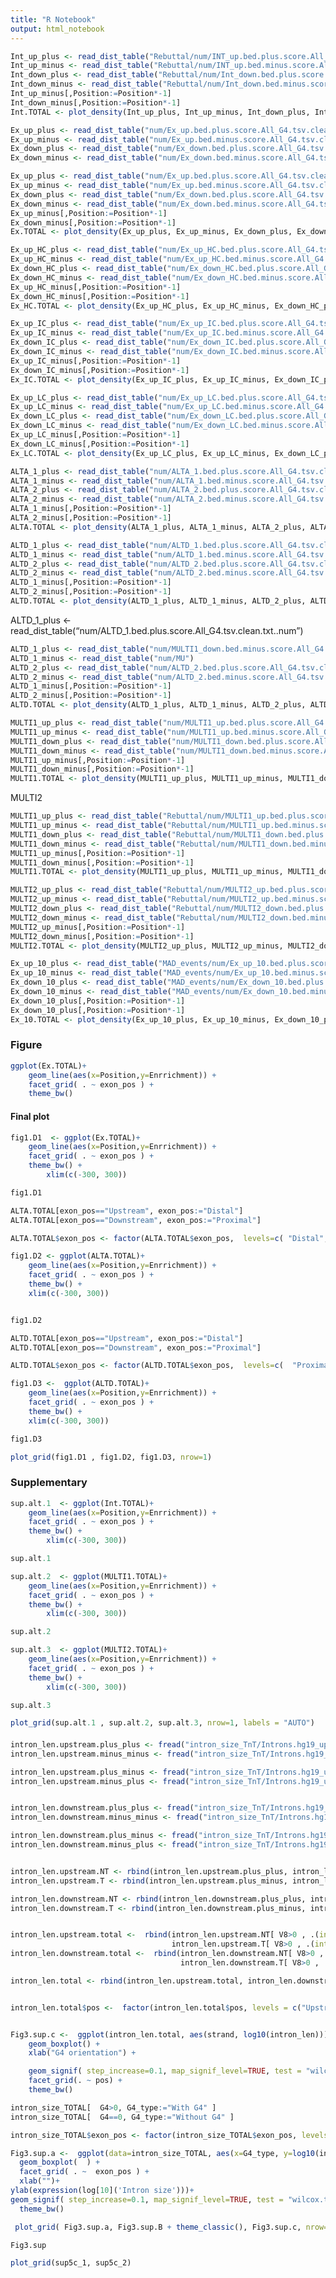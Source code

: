 ```yaml
---
title: "R Notebook"
output: html_notebook
---
```




```r
Int_up_plus <- read_dist_table("Rebuttal/num/INT_up.bed.plus.score.All_G4.tsv.clean.txt..num")
Int_up_minus <- read_dist_table("Rebuttal/num/INT_up.bed.minus.score.All_G4.tsv.clean.txt..num")
Int_down_plus <- read_dist_table("Rebuttal/num/Int_down.bed.plus.score.All_G4.tsv.clean.txt..num")
Int_down_minus <- read_dist_table("Rebuttal/num/Int_down.bed.minus.score.All_G4.tsv.clean.txt..num")
Int_up_minus[,Position:=Position*-1]
Int_down_minus[,Position:=Position*-1]
Int.TOTAL <- plot_density(Int_up_plus, Int_up_minus, Int_down_plus, Int_down_minus) 
```



```r
Ex_up_plus <- read_dist_table("num/Ex_up.bed.plus.score.All_G4.tsv.clean.txt..num")
Ex_up_minus <- read_dist_table("num/Ex_up.bed.minus.score.All_G4.tsv.clean.txt..num")
Ex_down_plus <- read_dist_table("num/Ex_down.bed.plus.score.All_G4.tsv.clean.txt..num")
Ex_down_minus <- read_dist_table("num/Ex_down.bed.minus.score.All_G4.tsv.clean.txt..num")
```


```r

Ex_up_plus <- read_dist_table("num/Ex_up.bed.plus.score.All_G4.tsv.clean.txt..num")
Ex_up_minus <- read_dist_table("num/Ex_up.bed.minus.score.All_G4.tsv.clean.txt..num")
Ex_down_plus <- read_dist_table("num/Ex_down.bed.plus.score.All_G4.tsv.clean.txt..num")
Ex_down_minus <- read_dist_table("num/Ex_down.bed.minus.score.All_G4.tsv.clean.txt..num")
Ex_up_minus[,Position:=Position*-1]
Ex_down_minus[,Position:=Position*-1]
Ex.TOTAL <- plot_density(Ex_up_plus, Ex_up_minus, Ex_down_plus, Ex_down_minus) 
```




```r

Ex_up_HC_plus <- read_dist_table("num/Ex_up_HC.bed.plus.score.All_G4.tsv.clean.txt..num")
Ex_up_HC_minus <- read_dist_table("num/Ex_up_HC.bed.minus.score.All_G4.tsv.clean.txt..num")
Ex_down_HC_plus <- read_dist_table("num/Ex_down_HC.bed.plus.score.All_G4.tsv.clean.txt..num")
Ex_down_HC_minus <- read_dist_table("num/Ex_down_HC.bed.minus.score.All_G4.tsv.clean.txt..num")
Ex_up_HC_minus[,Position:=Position*-1]
Ex_down_HC_minus[,Position:=Position*-1]
Ex_HC.TOTAL <- plot_density(Ex_up_HC_plus, Ex_up_HC_minus, Ex_down_HC_plus, Ex_down_HC_minus) 
```





```r

Ex_up_IC_plus <- read_dist_table("num/Ex_up_IC.bed.plus.score.All_G4.tsv.clean.txt..num")
Ex_up_IC_minus <- read_dist_table("num/Ex_up_IC.bed.minus.score.All_G4.tsv.clean.txt..num")
Ex_down_IC_plus <- read_dist_table("num/Ex_down_IC.bed.plus.score.All_G4.tsv.clean.txt..num")
Ex_down_IC_minus <- read_dist_table("num/Ex_down_IC.bed.minus.score.All_G4.tsv.clean.txt..num")
Ex_up_IC_minus[,Position:=Position*-1]
Ex_down_IC_minus[,Position:=Position*-1]
Ex_IC.TOTAL <- plot_density(Ex_up_IC_plus, Ex_up_IC_minus, Ex_down_IC_plus, Ex_down_IC_minus) 
```







```r

Ex_up_LC_plus <- read_dist_table("num/Ex_up_LC.bed.plus.score.All_G4.tsv.clean.txt..num")
Ex_up_LC_minus <- read_dist_table("num/Ex_up_LC.bed.minus.score.All_G4.tsv.clean.txt..num")
Ex_down_LC_plus <- read_dist_table("num/Ex_down_LC.bed.plus.score.All_G4.tsv.clean.txt..num")
Ex_down_LC_minus <- read_dist_table("num/Ex_down_LC.bed.minus.score.All_G4.tsv.clean.txt..num")
Ex_up_LC_minus[,Position:=Position*-1]
Ex_down_LC_minus[,Position:=Position*-1]
Ex_LC.TOTAL <- plot_density(Ex_up_LC_plus, Ex_up_LC_minus, Ex_down_LC_plus, Ex_down_LC_minus) 
```





```r

ALTA_1_plus <- read_dist_table("num/ALTA_1.bed.plus.score.All_G4.tsv.clean.txt..num")
ALTA_1_minus <- read_dist_table("num/ALTA_1.bed.minus.score.All_G4.tsv.clean.txt..num")
ALTA_2_plus <- read_dist_table("num/ALTA_2.bed.plus.score.All_G4.tsv.clean.txt..num")
ALTA_2_minus <- read_dist_table("num/ALTA_2.bed.minus.score.All_G4.tsv.clean.txt..num")
ALTA_1_minus[,Position:=Position*-1]
ALTA_2_minus[,Position:=Position*-1]
ALTA.TOTAL <- plot_density(ALTA_1_plus, ALTA_1_minus, ALTA_2_plus, ALTA_2_minus) 
```




```r

ALTD_1_plus <- read_dist_table("num/ALTD_1.bed.plus.score.All_G4.tsv.clean.txt..num")
ALTD_1_minus <- read_dist_table("num/ALTD_1.bed.minus.score.All_G4.tsv.clean.txt..num")
ALTD_2_plus <- read_dist_table("num/ALTD_2.bed.plus.score.All_G4.tsv.clean.txt..num")
ALTD_2_minus <- read_dist_table("num/ALTD_2.bed.minus.score.All_G4.tsv.clean.txt..num")
ALTD_1_minus[,Position:=Position*-1]
ALTD_2_minus[,Position:=Position*-1]
ALTD.TOTAL <- plot_density(ALTD_1_plus, ALTD_1_minus, ALTD_2_plus, ALTD_2_minus) 
```






ALTD_1_plus <- read_dist_table("num/ALTD_1.bed.plus.score.All_G4.tsv.clean.txt..num")


```r

ALTD_1_plus <- read_dist_table("num/MULTI1_down.bed.minus.score.All_G4.tsv.clean.txt..num")
ALTD_1_minus <- read_dist_table("num/MU")
ALTD_2_plus <- read_dist_table("num/ALTD_2.bed.plus.score.All_G4.tsv.clean.txt..num")
ALTD_2_minus <- read_dist_table("num/ALTD_2.bed.minus.score.All_G4.tsv.clean.txt..num")
ALTD_1_minus[,Position:=Position*-1]
ALTD_2_minus[,Position:=Position*-1]
ALTD.TOTAL <- plot_density(ALTD_1_plus, ALTD_1_minus, ALTD_2_plus, ALTD_2_minus) 
```





```r

MULTI1_up_plus <- read_dist_table("num/MULTI1_up.bed.plus.score.All_G4.tsv.clean.txt..num")
MULTI1_up_minus <- read_dist_table("num/MULTI1_up.bed.minus.score.All_G4.tsv.clean.txt..num")
MULTI1_down_plus <- read_dist_table("num/MULTI1_down.bed.plus.score.All_G4.tsv.clean.txt..num")
MULTI1_down_minus <- read_dist_table("num/MULTI1_down.bed.minus.score.All_G4.tsv.clean.txt..num")
MULTI1_up_minus[,Position:=Position*-1]
MULTI1_down_minus[,Position:=Position*-1]
MULTI1.TOTAL <- plot_density(MULTI1_up_plus, MULTI1_up_minus, MULTI1_down_plus, MULTI1_down_minus) 
```


MULTI2

```r

MULTI1_up_plus <- read_dist_table("Rebuttal/num/MULTI1_up.bed.plus.score.All_G4.tsv.clean.txt..num")
MULTI1_up_minus <- read_dist_table("Rebuttal/num/MULTI1_up.bed.minus.score.All_G4.tsv.clean.txt..num")
MULTI1_down_plus <- read_dist_table("Rebuttal/num/MULTI1_down.bed.plus.score.All_G4.tsv.clean.txt..num")
MULTI1_down_minus <- read_dist_table("Rebuttal/num/MULTI1_down.bed.minus.score.All_G4.tsv.clean.txt..num")
MULTI1_up_minus[,Position:=Position*-1]
MULTI1_down_minus[,Position:=Position*-1]
MULTI1.TOTAL <- plot_density(MULTI1_up_plus, MULTI1_up_minus, MULTI1_down_plus, MULTI1_down_minus) 

MULTI2_up_plus <- read_dist_table("Rebuttal/num/MULTI2_up.bed.plus.score.All_G4.tsv.clean.txt..num")
MULTI2_up_minus <- read_dist_table("Rebuttal/num/MULTI2_up.bed.minus.score.All_G4.tsv.clean.txt..num")
MULTI2_down_plus <- read_dist_table("Rebuttal/num/MULTI2_down.bed.plus.score.All_G4.tsv.clean.txt..num")
MULTI2_down_minus <- read_dist_table("Rebuttal/num/MULTI2_down.bed.minus.score.All_G4.tsv.clean.txt..num")
MULTI2_up_minus[,Position:=Position*-1]
MULTI2_down_minus[,Position:=Position*-1]
MULTI2.TOTAL <- plot_density(MULTI2_up_plus, MULTI2_up_minus, MULTI2_down_plus, MULTI2_down_minus) 
```











```r

Ex_up_10_plus <- read_dist_table("MAD_events/num/Ex_up_10.bed.plus.score.All_G4.tsv.clean.txt..num")
Ex_up_10_minus <- read_dist_table("MAD_events/num/Ex_up_10.bed.minus.score.All_G4.tsv.clean.txt..num")
Ex_down_10_plus <- read_dist_table("MAD_events/num/Ex_down_10.bed.plus.score.All_G4.tsv.clean.txt..num")
Ex_down_10_minus <- read_dist_table("MAD_events/num/Ex_down_10.bed.minus.score.All_G4.tsv.clean.txt..num")
Ex_down_10_plus[,Position:=Position*-1]
Ex_down_10_plus[,Position:=Position*-1]
Ex_10.TOTAL <- plot_density(Ex_up_10_plus, Ex_up_10_minus, Ex_down_10_plus, Ex_down_10_minus) 
```




### Figure




```r


ggplot(Ex.TOTAL)+
    geom_line(aes(x=Position,y=Enrrichment)) +
    facet_grid( . ~ exon_pos ) +
    theme_bw()
```

#### Final plot ###



```r
fig1.D1  <- ggplot(Ex.TOTAL)+
    geom_line(aes(x=Position,y=Enrrichment)) +
    facet_grid( . ~ exon_pos ) +
    theme_bw() +
        xlim(c(-300, 300))

fig1.D1
```

```r
ALTA.TOTAL[exon_pos=="Upstream", exon_pos:="Distal"]
ALTA.TOTAL[exon_pos=="Downstream", exon_pos:="Proximal"]

ALTA.TOTAL$exon_pos <- factor(ALTA.TOTAL$exon_pos,  levels=c( "Distal", "Proximal"))

fig1.D2 <- ggplot(ALTA.TOTAL)+
    geom_line(aes(x=Position,y=Enrrichment)) +
    facet_grid( . ~ exon_pos ) +
    theme_bw() +
    xlim(c(-300, 300))


fig1.D2
```


```r
ALTD.TOTAL[exon_pos=="Upstream", exon_pos:="Distal"]
ALTD.TOTAL[exon_pos=="Downstream", exon_pos:="Proximal"]

ALTD.TOTAL$exon_pos <- factor(ALTD.TOTAL$exon_pos,  levels=c(  "Proximal", "Distal"))

fig1.D3 <-  ggplot(ALTD.TOTAL)+
    geom_line(aes(x=Position,y=Enrrichment)) +
    facet_grid( . ~ exon_pos ) +
    theme_bw() +
    xlim(c(-300, 300))

fig1.D3
```




```r
plot_grid(fig1.D1 , fig1.D2, fig1.D3, nrow=1)
```


### Supplementary 



```r
sup.alt.1  <- ggplot(Int.TOTAL)+
    geom_line(aes(x=Position,y=Enrrichment)) +
    facet_grid( . ~ exon_pos ) +
    theme_bw() +
        xlim(c(-300, 300))

sup.alt.1
```



```r

sup.alt.2  <- ggplot(MULTI1.TOTAL)+
    geom_line(aes(x=Position,y=Enrrichment)) +
    facet_grid( . ~ exon_pos ) +
    theme_bw() +
        xlim(c(-300, 300))

sup.alt.2


```



```r

sup.alt.3  <- ggplot(MULTI2.TOTAL)+
    geom_line(aes(x=Position,y=Enrrichment)) +
    facet_grid( . ~ exon_pos ) +
    theme_bw() +
        xlim(c(-300, 300))

sup.alt.3


```



```r
plot_grid(sup.alt.1 , sup.alt.2, sup.alt.3, nrow=1, labels = "AUTO")
```



#### 


```r
intron_len.upstream.plus_plus <- fread("intron_size_TnT/Introns.hg19_upstream_100nt_window.bed.plus_strand_genome.plus_G4s")
intron_len.upstream.minus_minus <- fread("intron_size_TnT/Introns.hg19_upstream_100nt_window.bed.minus_strand_genome.minus_G4s")

intron_len.upstream.plus_minus <- fread("intron_size_TnT/Introns.hg19_upstream_100nt_window.bed.plus_strand_genome.minus_G4s")
intron_len.upstream.minus_plus <- fread("intron_size_TnT/Introns.hg19_upstream_100nt_window.bed.minus_strand_genome.plus_G4s")


intron_len.downstream.plus_plus <- fread("intron_size_TnT/Introns.hg19_downstream_100nt_window.bed.plus_strand_genome.plus_G4s")
intron_len.downstream.minus_minus <- fread("intron_size_TnT/Introns.hg19_downstream_100nt_window.bed.minus_strand_genome.minus_G4s")

intron_len.downstream.plus_minus <- fread("intron_size_TnT/Introns.hg19_downstream_100nt_window.bed.plus_strand_genome.minus_G4s")
intron_len.downstream.minus_plus <- fread("intron_size_TnT/Introns.hg19_downstream_100nt_window.bed.minus_strand_genome.plus_G4s")


intron_len.upstream.NT <- rbind(intron_len.upstream.plus_plus, intron_len.upstream.minus_minus)
intron_len.upstream.T <- rbind(intron_len.upstream.plus_minus, intron_len.upstream.minus_plus)

intron_len.downstream.NT <- rbind(intron_len.downstream.plus_plus, intron_len.downstream.minus_minus)
intron_len.downstream.T <- rbind(intron_len.downstream.plus_minus, intron_len.downstream.minus_plus)


intron_len.upstream.total <-  rbind(intron_len.upstream.NT[ V8>0 , .(intron_len=V6, strand="Non-template", pos="Upstream") ], 
                                    intron_len.upstream.T[ V8>0 , .(intron_len=V6, strand="Template", pos="Upstream") ])
intron_len.downstream.total <-  rbind(intron_len.downstream.NT[ V8>0 , .(intron_len=V6, strand="Non-template", pos="Downstream")  ], 
                                      intron_len.downstream.T[ V8>0 , .(intron_len=V6, strand="Template", pos="Downstream") ])

intron_len.total <- rbind(intron_len.upstream.total, intron_len.downstream.total)


intron_len.total$pos <-  factor(intron_len.total$pos, levels = c("Upstream", "Do"))


Fig3.sup.c <-  ggplot(intron_len.total, aes(strand, log10(intron_len))) +
    geom_boxplot() +
    xlab("G4 orientation") +

    geom_signif( step_increase=0.1, map_signif_level=TRUE, test = "wilcox.test", comparisons = list(c("Non-template", "Template") ))+
    facet_grid(. ~ pos) +
    theme_bw()


```

```r
intron_size_TOTAL[  G4>0, G4_type:="With G4" ]
intron_size_TOTAL[  G4==0, G4_type:="Without G4" ]

intron_size_TOTAL$exon_pos <- factor(intron_size_TOTAL$exon_pos, levels=c("upstream", "downstream"))

Fig3.sup.a <-  ggplot(data=intron_size_TOTAL, aes(x=G4_type, y=log10(intron_size) )) +
  geom_boxplot(  ) +
  facet_grid( . ~  exon_pos ) +
  xlab("")+
ylab(expression(log[10]('Intron size')))+
geom_signif( step_increase=0.1, map_signif_level=TRUE, test = "wilcox.test", comparisons = list(c("Without G4", "With G4") ))+    
  theme_bw()


```



```r
 plot_grid( Fig3.sup.a, Fig3.sup.B + theme_classic(), Fig3.sup.c, nrow=1, labels = "AUTO", rel_widths = c(1,2.5,1))
```

```r
Fig3.sup
```



```r
plot_grid(sup5c_1, sup5c_2)
```


